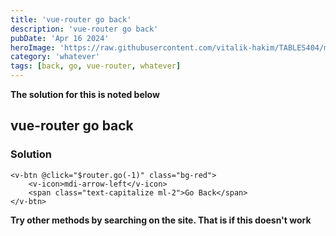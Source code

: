 ```yaml
---
title: 'vue-router go back'
description: 'vue-router go back'
pubDate: 'Apr 16 2024'
heroImage: 'https://raw.githubusercontent.com/vitalik-hakim/TABLES404/main/error_b/misc.png'
category: 'whatever'
tags: [back, go, vue-router, whatever]
---
```


**The solution for this is noted below**

## vue-router go back

### Solution

```whatever
<v-btn @click="$router.go(-1)" class="bg-red">
	<v-icon>mdi-arrow-left</v-icon>
	<span class="text-capitalize ml-2">Go Back</span>
</v-btn>
```

**Try other methods by searching on the site. That is if this doesn't work**
